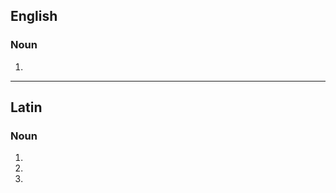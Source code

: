 ==English==

===Noun===
{{head|en|noun form}}

# {{plural of|infundibulum|lang=en}}

----

==Latin==

===Noun===
{{la-noun-form|īnfundibula}}

# {{inflection of|īnfundibulum||nom|p|lang=la}}
# {{inflection of|īnfundibulum||acc|p|lang=la}}
# {{inflection of|īnfundibulum||voc|p|lang=la}}